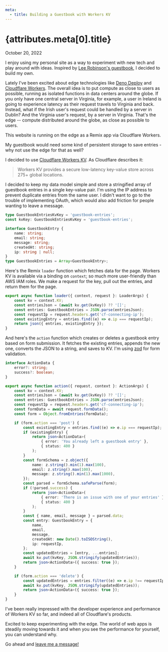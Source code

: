 ```yaml
---
meta:
  - title: Building a Guestbook with Workers KV
---
```


# {attributes.meta[0].title}

<div className="text-gray-400 mt-1 mb-6">October 20, 2022</div>

I enjoy using my personal site as a way to experiment with new tech and play around with ideas. Inspired by [Lee Robinson's guestbook](https://leerob.io/guestbook), I decided to build my own.

Lately I've been excited about edge technologies like [Deno Deploy](https://deno.com/deploy) and [Cloudflare Workers](https://workers.cloudflare.com/). The overall idea is to put compute as close to users as possible, running as isolated functions in data centers around the globe. If you only have one central server in Virginia, for example, a user in Ireland is going to experience latency as their request travels to Virginia and back. Instead, what if the Irish user's request could be handled by a server in Dublin? And the Virginia user's request, by a server in Virginia. That's the edge -- compute distributed around the globe, as close as possible to users.

This website is running on the edge as a Remix app via Cloudflare Workers.

My guestbook would need some kind of persistent storage to save entries - why not use the edge for that as well?

I decided to use [Cloudflare Workers KV](https://www.cloudflare.com/products/workers-kv/). As Cloudflare describes it:

> Workers KV provides a secure low-latency key-value store across 275+ global locations.

I decided to keep my data model simple and store a stringified array of guestbook entries in a single key-value pair. I'm using the IP address to prevent duplicate entries from the same user. I didn't want to go to the trouble of implementing OAuth, which would also add friction for people wanting to leave a message.

```ts
type GuestbookEntriesKvKey = 'guestbook-entries';
const kvKey: GuestbookEntriesKvKey = 'guestbook-entries';

interface GuestbookEntry {
	name: string;
	email: string;
	message: string;
	createdAt: string;
	ip: string | null;
}
type GuestbookEntries = Array<GuestbookEntry>;
```

Here's the Remix `loader` function which fetches data for the page. Workers KV is available via a binding on `context`; so much more user-friendly than AWS IAM roles. We make a request for the key, pull out the entries, and return them for the page.

```ts
export async function loader({ context, request }: LoaderArgs) {
	const kv = context.KV;
	const entriesJson = (await kv.get(kvKey)) ?? '[]';
	const entries: GuestbookEntries = JSON.parse(entriesJson);
	const requestIp = request.headers.get('cf-connecting-ip');
	const existingEntry = entries.find((e) => e.ip === requestIp);
	return json({ entries, existingEntry });
}
```

And here's the `action` function which creates or deletes a guestbook entry based on form submission. It fetches the existing entries, appends the new one, converts the JSON to a string, and saves to KV. I'm using [zod](https://zod.dev/) for form validation.

```ts
interface ActionData {
	error?: string;
	success?: boolean;
}

export async function action({ request, context }: ActionArgs) {
	const kv = context.KV;
	const entriesJson = (await kv.get(kvKey)) ?? '[]';
	const entries: GuestbookEntries = JSON.parse(entriesJson);
	const requestIp = request.headers.get('cf-connecting-ip');
	const formData = await request.formData();
	const form = Object.fromEntries(formData);

	if (form.action === 'post') {
		const existingEntry = entries.find((e) => e.ip === requestIp);
		if (existingEntry) {
			return json<ActionData>(
				{ error: 'You already left a guestbook entry' },
				{ status: 400 }
			);
		}
		const formSchema = z.object({
			name: z.string().min(1).max(100),
			email: z.string().max(100),
			message: z.string().min(1).max(1000),
		});
		const parsed = formSchema.safeParse(form);
		if (!parsed.success) {
			return json<ActionData>(
				{ error: 'There is an issue with one of your entries' },
				{ status: 400 }
			);
		}
		const { name, email, message } = parsed.data;
		const entry: GuestbookEntry = {
			name,
			email,
			message,
			createdAt: new Date().toISOString(),
			ip: requestIp,
		};
		const updatedEntries = [entry, ...entries];
		await kv.put(kvKey, JSON.stringify(updatedEntries));
		return json<ActionData>({ success: true });
	}

	if (form.action === 'delete') {
		const updatedEntries = entries.filter((e) => e.ip !== requestIp);
		await kv.put(kvKey, JSON.stringify(updatedEntries));
		return json<ActionData>({ success: true });
	}
}
```

I've been really impressed with the developer experience and performance of Workers KV so far, and indeed all of Cloudflare's products.

Excited to keep experimenting with the edge. The world of web apps is steadily moving towards it and when you see the performance for yourself, you can understand why.

Go ahead and [leave me a message!](https://dangurney.net/guestbook)
